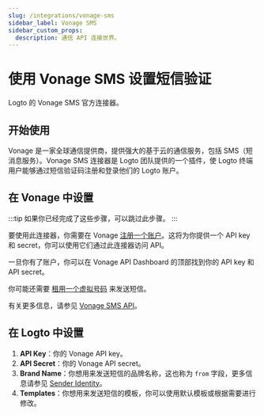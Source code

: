 ```yaml
---
slug: /integrations/vonage-sms
sidebar_label: Vonage SMS
sidebar_custom_props:
  description: 通信 API 连接世界。
---
```



# 使用 Vonage SMS 设置短信验证

Logto 的 Vonage SMS 官方连接器。

<GuideTip />

## 开始使用

Vonage 是一家全球通信提供商，提供强大的基于云的通信服务，包括 SMS（短消息服务）。Vonage SMS 连接器是 Logto 团队提供的一个插件，使 Logto 终端用户能够通过短信验证码注册和登录他们的 Logto 账户。

## 在 Vonage 中设置

:::tip
如果你已经完成了这些步骤，可以跳过此步骤。
:::

要使用此连接器，你需要在 Vonage [注册一个账户](https://developer.vonage.com/en/account/guides/dashboard-management#create-and-configure-a-vonage-account)。这将为你提供一个 API key 和 secret，你可以使用它们通过此连接器访问 API。

一旦你有了账户，你可以在 Vonage API Dashboard 的顶部找到你的 API key 和 API secret。

你可能还需要 [租用一个虚拟号码](https://developer.vonage.com/en/numbers/guides/number-management#rent-a-virtual-number) 来发送短信。

有关更多信息，请参见 [Vonage SMS API](https://developer.vonage.com/en/messaging/sms/overview)。

## 在 Logto 中设置

1. **API Key**：你的 Vonage API key。
2. **API Secret**：你的 Vonage API secret。
3. **Brand Name**：你想用来发送短信的品牌名称，这也称为 `from` 字段，更多信息请参见 [Sender Identity](https://developer.vonage.com/en/messaging/sms/guides/custom-sender-id)。
4. **Templates**：你想用来发送短信的模板，你可以使用默认模板或根据需要进行修改。
